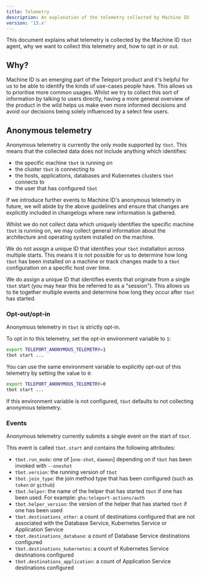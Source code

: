 ```yaml
---
title: Telemetry
description: An explanation of the telemetry collected by Machine ID
version: '13.x'
---
```


This document explains what telemetry is collected by the Machine ID `tbot`
agent, why we want to collect this telemetry and, how to opt in or out.

## Why?

Machine ID is an emerging part of the Teleport product and it's helpful for us
to be able to identify the kinds of use-cases people have. This allows us to
prioritise more common usages. Whilst we try to collect this sort of information
by talking to users directly, having a more general overview of the product in
the wild helps us make even more informed decisions and avoid our decisions
being solely influenced by a select few users.

## Anonymous telemetry

Anonymous telemetry is currently the only mode supported by `tbot`. This means
that the collected data does not include anything which identifies:

- the specific machine `tbot` is running on
- the cluster `tbot` is connecting to
- the hosts, applications, databases and Kubernetes clusters `tbot` connects to
- the user that has configured `tbot`

If we introduce further events to Machine ID's anonymous telemetry in future,
we will abide by the above guidelines and ensure that changes are explicitly
included in changelogs where new information is gathered.

Whilst we do not collect data which uniquely identifies the specific machine
`tbot` is running on, we may collect general information about the architecture
and operating system installed on the machine.

We do not assign a unique ID that identifies your `tbot` installation across
multiple starts. This means it is not possible for us to determine how long
`tbot` has been installed on a machine or track changes made to a `tbot`
configuration on a specific host over time.

We do assign a unique ID that identifies events that originate from a single
`tbot` start (you may hear this be referred to as a "session"). This allows
us to tie together multiple events and determine how long they occur after
`tbot` has started.

### Opt-out/opt-in

Anonymous telemetry in `tbot` is strictly opt-in.

To opt in to this telemetry, set the opt-in environment variable to `1`:

```sh
export TELEPORT_ANONYMOUS_TELEMETRY=1
tbot start ...
```

You can use the same environment variable to explicitly opt-out of this
telemetry by setting the value to `0`:

```sh
export TELEPORT_ANONYMOUS_TELEMETRY=0
tbot start ...
```

If this environment variable is not configured, `tbot` defaults to not
collecting anonymous telemetry.

### Events

Anonymous telemetry currently submits a single event on the start of `tbot`.

This event is called `tbot.start` and contains the following attributes:

- `tbot.run_mode`: one of \[`one-shot`, `daemon`] depending on if `tbot` has been
  invoked with `--oneshot`
- `tbot.version`: the running version of `tbot`
- `tbot.join_type`: the join method type that has been configured (such as
  `token` or `github`)
- `tbot.helper`: the name of the helper that has started `tbot` if one has been
  used. For example: `gha:teleport-actions/auth`
- `tbot.helper_version`: the version of the helper that has started `tbot` if
  one has been used
- `tbot.destinations_other`: a count of destinations configured that are not
  associated with the Database Service, Kubernetes Service or Application
  Service
- `tbot.destinations_database`: a count of Database Service destinations
  configured
- `tbot.destinations_kubernetes`: a count of Kubernetes Service destinations
  configured
- `tbot.destinations_application`: a count of Application Service destinations
  configured
